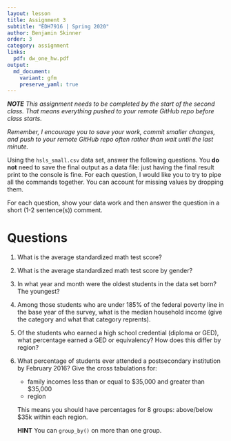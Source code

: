 ```yaml
---
layout: lesson
title: Assignment 3
subtitle: "EDH7916 | Spring 2020"
author: Benjamin Skinner
order: 3
category: assignment
links:
  pdf: dw_one_hw.pdf
output:
  md_document:
    variant: gfm
    preserve_yaml: true
---
```


_**NOTE** This assignment needs to be completed by the start of the
second class. That means everything pushed to your remote GitHub repo
before class starts._

_Remember, I encourage you to save your work, commit smaller changes,
and push to your remote GitHub repo often rather than wait until the
last minute._

Using the `hsls_small.csv` data set, answer the following
questions. You **do not** need to save the final output as a data
file: just having the final result print to the console is fine. For
each question, I would like you to try to pipe all the commands
together. You can account for missing values by dropping them.

For each question, show your data work and then answer the question in
a short (1-2 sentence(s)) comment. 

# Questions

1. What is the average standardized math test score?
1. What is the average standardized math test score by gender?
1. In what year and month were the oldest students in the data set
   born? The youngest?
1. Among those students who are under 185% of the federal poverty line
   in the base year of the survey, what is the median household income
   (give the category and what that category reprents).
1. Of the students who earned a high school credential (diploma or
   GED), what percentage earned a GED or equivalency? How does this
   differ by region?
1. What percentage of students ever attended a postsecondary
   institution by February 2016? Give the cross tabulations for:  
     - family incomes less than or equal to $35,000 and greater than
       $35,000   
	 - region  
	 
   This means you should have percentages for 8 groups: above/below
   $35k within each region.   
   
   **HINT** You can `group_by()` on more than
   one group.
  


